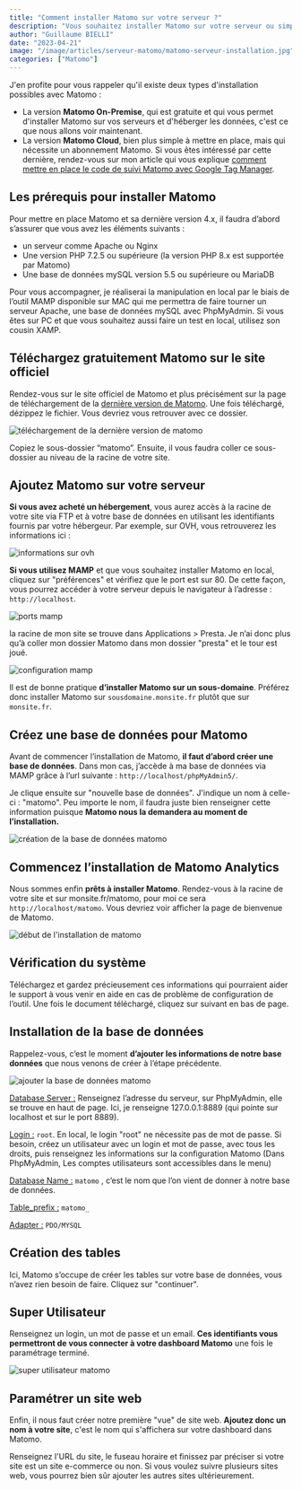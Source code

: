 ```yaml
---
title: "Comment installer Matomo sur votre serveur ?"
description: "Vous souhaitez installer Matomo sur votre serveur ou simplement tester Matomo en local ? je vous explique l'installation de Matomo Analytics étape par étape."
author: "Guillaume BIELLI"
date: "2023-04-21"
image: "/image/articles/serveur-matomo/matomo-serveur-installation.jpg"
categories: ["Matomo"]
---
```


J'en profite pour vous rappeler qu'il existe deux types d'installation possibles avec Matomo :

- La version **Matomo On-Premise**, qui est gratuite et qui vous permet d'installer Matomo sur vos serveurs et d'héberger les données, c'est ce que nous allons voir maintenant.
- La version **Matomo Cloud**, bien plus simple à mettre en place, mais qui nécessite un abonnement Matomo. Si vous êtes intéressé par cette dernière, rendez-vous sur mon article qui vous explique [comment mettre en place le code de suivi Matomo avec Google Tag Manager](/blog/comment-mettre-en-place-le-suivi-matomo-avec-google-tag-manager).

## Les prérequis pour installer Matomo

Pour mettre en place Matomo et sa dernière version 4.x, il faudra d’abord s’assurer que vous avez les éléments suivants :

- un serveur comme Apache ou Nginx
- Une version PHP 7.2.5 ou supérieure (la version PHP 8.x est supportée par Matomo)
- Une base de données mySQL version 5.5 ou supérieure ou MariaDB

Pour vous accompagner, je réaliserai la manipulation en local par le biais de l’outil MAMP disponible sur MAC qui me permettra de faire tourner un serveur Apache, une base de données mySQL avec PhpMyAdmin. Si vous êtes sur PC et que vous souhaitez aussi faire un test en local, utilisez son cousin XAMP.

## Téléchargez gratuitement Matomo sur le site officiel

Rendez-vous sur le site officiel de Matomo et plus précisément sur la page de téléchargement de la [dernière version de Matomo](https://matomo.org/faq/on-premise/installing-matomo/). Une fois téléchargé, dézippez le fichier. Vous devriez vous retrouver avec ce dossier.

![téléchargement de la dernière version de matomo](/image/articles/serveur-matomo/matomo-latest-1.png)

Copiez le sous-dossier “matomo”. Ensuite, il vous faudra coller ce sous-dossier au niveau de la racine de votre site.

## Ajoutez Matomo sur votre serveur

**Si vous avez acheté un hébergement**, vous aurez accès à la racine de votre site via FTP et à votre base de données en utilisant les identifiants fournis par votre hébergeur. Par exemple, sur OVH, vous retrouverez les informations ici :

![informations sur ovh](/image/articles/serveur-matomo/ovh-2.png)

**Si vous utilisez MAMP** et que vous souhaitez installer Matomo en local, cliquez sur "préférences" et vérifiez que le port est sur 80. De cette façon, vous pourrez accéder à votre serveur depuis le navigateur à l’adresse : `http://localhost`.

![ports mamp](/image/articles/serveur-matomo/ports-3.png)

la racine de mon site se trouve dans Applications > Presta. Je n’ai donc plus qu’à coller mon dossier Matomo dans mon dossier "presta" et le tour est joué.

![configuration mamp](/image/articles/serveur-matomo/mamp-4.png)

Il est de bonne pratique **d’installer Matomo sur un sous-domaine**. Préférez donc installer Matomo sur `sousdomaine.monsite.fr` plutôt que sur `monsite.fr`.

## Créez une base de données pour Matomo

Avant de commencer l’installation de Matomo, **il faut d’abord créer une base de données**. Dans mon cas, j’accède à ma base de données via MAMP grâce à l’url suivante : `http://localhost/phpMyAdmin5/`.

Je clique ensuite sur "nouvelle base de données". J'indique un nom à celle-ci : "matomo". Peu importe le nom, il faudra juste bien renseigner cette information puisque **Matomo nous la demandera au moment de l’installation.**

![création de la base de données matomo](/image/articles/serveur-matomo/bdd-5.png)

## Commencez l’installation de Matomo Analytics

Nous sommes enfin **prêts à installer Matomo**. Rendez-vous à la racine de votre site et sur monsite.fr/matomo, pour moi ce sera `http://localhost/matomo`. Vous devriez voir afficher la page de bienvenue de Matomo.

![début de l'installation de matomo](/image/articles/serveur-matomo/matomo-6.png)

## Vérification du système

⁠Téléchargez et gardez précieusement ces informations qui pourraient aider le support à vous venir en aide en cas de problème de configuration de l’outil. Une fois le document téléchargé, cliquez sur suivant en bas de page.

## Installation de la base de données

⁠Rappelez-vous, c’est le moment **d’ajouter les informations de notre base données** que nous venons de créer à l’étape précédente.

![ajouter la base de données matomo](/image/articles/serveur-matomo/database-setup-7.png)

<u>Database Server :</u> Renseignez l’adresse du serveur, sur PhpMyAdmin, elle se
trouve en haut de page. Ici, je renseigne 127.0.0.1:8889 (qui pointe sur localhost
et sur le port 8889).

<u>Login :</u> `root`. En local, le login "root" ne nécessite pas de mot de passe.
Si besoin, créez un utilisateur avec un login et mot de passe, avec tous les droits,
puis renseignez les informations sur la configuration Matomo (Dans PhpMyAdmin, Les
comptes utilisateurs sont accessibles dans le menu)

<u>Database Name :</u> `matomo` , c’est le nom que l’on vient de donner à notre base
de données.

<u>Table_prefix :</u> `matomo_`

<u>Adapter :</u> `PDO/MYSQL`

## Création des tables

Ici, Matomo s’occupe de créer les tables sur votre base de données, vous n’avez rien besoin de faire. Cliquez sur "continuer".

## Super Utilisateur

Renseignez un login, un mot de passe et un email. **Ces identifiants vous permettront de vous connecter à votre dashboard Matomo** une fois le paramétrage terminé.

![super utilisateur matomo](/image/articles/serveur-matomo/super-user-9.png)

## Paramétrer un site web

Enfin, il nous faut créer notre première "vue" de site web. **Ajoutez donc un nom à votre site**, c'est le nom qui s'affichera sur votre dashboard dans Matomo.

Renseignez l'URL du site, le fuseau horaire et finissez par préciser si votre site est un site e-commerce ou non. Si vous voulez suivre plusieurs sites web, vous pourrez bien sûr ajouter les autres sites ultérieurement.
